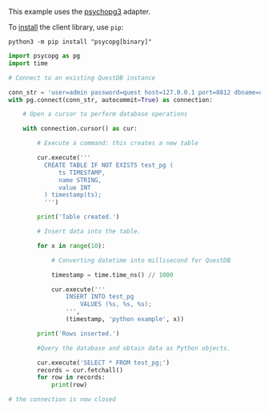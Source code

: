 This example uses the [psychopg3](https://www.psycopg.org/psycopg3/docs/)
adapter.

To [install](https://www.psycopg.org/psycopg3/docs/basic/install.html) the
client library, use `pip`:

```shell
python3 -m pip install "psycopg[binary]"
```

```python
import psycopg as pg
import time

# Connect to an existing QuestDB instance

conn_str = 'user=admin password=quest host=127.0.0.1 port=8812 dbname=qdb'
with pg.connect(conn_str, autocommit=True) as connection:

    # Open a cursor to perform database operations

    with connection.cursor() as cur:

        # Execute a command: this creates a new table

        cur.execute('''
          CREATE TABLE IF NOT EXISTS test_pg (
              ts TIMESTAMP,
              name STRING,
              value INT
          ) timestamp(ts);
          ''')

        print('Table created.')

        # Insert data into the table.

        for x in range(10):

            # Converting datetime into millisecond for QuestDB

            timestamp = time.time_ns() // 1000

            cur.execute('''
                INSERT INTO test_pg
                    VALUES (%s, %s, %s);
                ''',
                (timestamp, 'python example', x))

        print('Rows inserted.')

        #Query the database and obtain data as Python objects.

        cur.execute('SELECT * FROM test_pg;')
        records = cur.fetchall()
        for row in records:
            print(row)

# the connection is now closed

```
